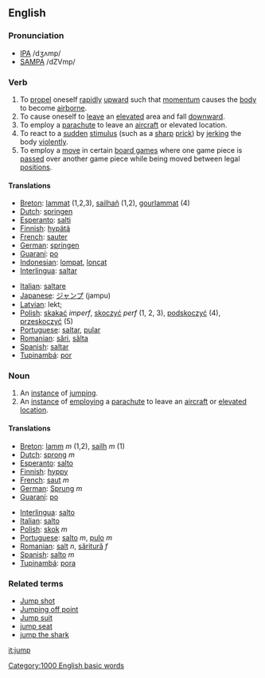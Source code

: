 ==English==

===Pronunciation===
*[[w:IPA|IPA]] /dʒʌmp/
*[[w:SAMPA|SAMPA]] /dZVmp/
===Verb===
{{en-infl-reg-consonant|jump||}}
# To [[propel]] oneself [[rapidly]] [[upward]] such that [[momentum]] causes the [[body]] to become [[airborne]].
# To cause oneself to [[leave]] an [[elevated]] area and fall [[downward]].
# To employ a [[parachute]] to leave an [[aircraft]] or elevated location.
# To react to a [[sudden]] [[stimulus]] (such as a [[sharp]] [[prick]]) by [[jerking]] the body [[violently]].
# To employ a [[move]] in certain [[board games]] where one game piece is [[passed]] over another game piece while being moved between legal [[positions]].

====Translations====
{{top}}
*[[Breton]]: [[lammat]] (1,2,3), [[sailhañ]] (1,2), [[gourlammat]] (4)
*[[Dutch]]: [[springen]]
*[[Esperanto]]: [[salti]]
*[[Finnish]]: [[hypätä]]
*[[French]]: [[sauter]]
*[[German]]: [[springen]]
*[[Guaraní]]: [[po]]
*[[Indonesian]]: [[lompat]], [[loncat]]
*[[Interlingua]]: [[saltar]]
{{mid}}
*[[Italian]]: [[saltare]]
*[[Japanese]]: [[ジャンプ]] (jampu)
*[[Latvian]]: lekt; 
*[[Polish]]: [[skakać]] ''imperf'', [[skoczyć]] ''perf'' (1, 2, 3), [[podskoczyć]] (4), [[przeskoczyć]] (5)
*[[Portuguese]]: [[saltar]], [[pular]]
*[[Romanian]]: [[sări]], [[sălta]]
*[[Spanish]]: [[saltar]]
*[[Tupinambá]]: [[por]]
{{bottom}}

===Noun===
# An [[instance]] of [[jumping]].
# An [[instance]] of [[employing]] a [[parachute]] to leave an [[aircraft]] or [[elevated]] [[location]].
====Translations====

{{top}}
*[[Breton]]: [[lamm]] ''m'' (1,2), [[sailh]] ''m'' (1)
*[[Dutch]]: [[sprong]] ''m''
*[[Esperanto]]: [[salto]]
*[[Finnish]]: [[hyppy]]
*[[French]]: [[saut]] ''m''
*[[German]]: [[Sprung]] ''m''
*[[Guaraní]]: [[po]]
{{mid}}
*[[Interlingua]]: [[salto]]
*[[Italian]]: [[salto]]
*[[Polish]]: [[skok]] ''m''
*[[Portuguese]]: [[salto]] ''m'', [[pulo]] ''m''
*[[Romanian]]: [[salt]] ''n'', [[săritură]] ''f''
*[[Spanish]]: [[salto]] ''m''
*[[Tupinambá]]: [[pora]]
{{bottom}}

===Related terms===
*[[Jump shot]]
*[[Jumping off point]]
*[[Jump suit]]
*[[jump seat]]
*[[jump the shark]]
[[it:jump]]
[[Category:1000 English basic words]]